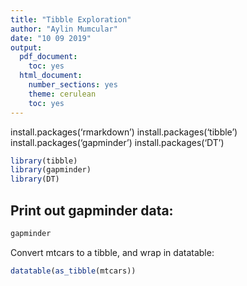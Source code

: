 ---
title: "Tibble Exploration"
author: "Aylin Mumcular"
date: "10 09 2019"
output:
  pdf_document:
    toc: yes
  html_document:
    number_sections: yes
    theme: cerulean
    toc: yes
---
install.packages('rmarkdown')
install.packages('tibble')
install.packages('gapminder')
install.packages('DT')

```{r load, warning = FALSE, echo = FALSE}

library(tibble)
library(gapminder)
library(DT)
```


## Print out gapminder data:
```{r}
gapminder

```


Convert mtcars to a tibble, and wrap in datatable:

```{r}
datatable(as_tibble(mtcars))
```

